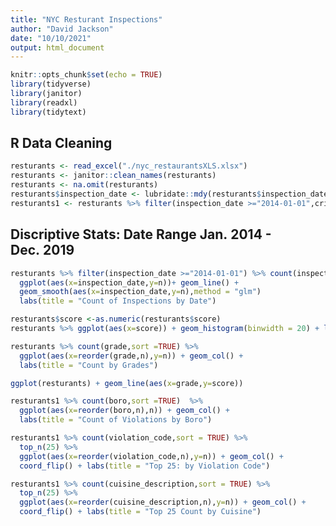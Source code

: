 ```yaml
---
title: "NYC Resturant Inspections"
author: "David Jackson"
date: "10/10/2021"
output: html_document
---
```


```r
knitr::opts_chunk$set(echo = TRUE)
library(tidyverse)
library(janitor)
library(readxl)
library(tidytext)
```

## R Data Cleaning

```r
resturants <- read_excel("./nyc_restaurantsXLS.xlsx")
resturants <- janitor::clean_names(resturants)
resturants <- na.omit(resturants)
resturants$inspection_date <- lubridate::mdy(resturants$inspection_date)
resturants1 <- resturants %>% filter(inspection_date >="2014-01-01",critical_flag =="Critical" )
```

## Discriptive Stats: Date Range Jan. 2014 - Dec. 2019

```r
resturants %>% filter(inspection_date >="2014-01-01") %>% count(inspection_date,sort =TRUE) %>% 
  ggplot(aes(x=inspection_date,y=n))+ geom_line() +
  geom_smooth(aes(x=inspection_date,y=n),method = "glm")
  labs(title = "Count of Inspections by Date")

```

```r
resturants$score <-as.numeric(resturants$score)
resturants %>% ggplot(aes(x=score)) + geom_histogram(binwidth = 20) + labs(title = "Histogram of Inspection Scores")
```
```r
resturants %>% count(grade,sort =TRUE) %>%
  ggplot(aes(x=reorder(grade,n),y=n)) + geom_col() +
  labs(title = "Count by Grades")
```
```r
ggplot(resturants) + geom_line(aes(x=grade,y=score))
```

```r
resturants1 %>% count(boro,sort =TRUE)  %>%
  ggplot(aes(x=reorder(boro,n),n)) + geom_col() +
  labs(title = "Count of Violations by Boro")
```

```r
resturants1 %>% count(violation_code,sort = TRUE) %>%
  top_n(25) %>%
  ggplot(aes(x=reorder(violation_code,n),y=n)) + geom_col() +
  coord_flip() + labs(title = "Top 25: by Violation Code")
```
```r
resturants1 %>% count(cuisine_description,sort = TRUE) %>%
  top_n(25) %>%
  ggplot(aes(x=reorder(cuisine_description,n),y=n)) + geom_col() +
  coord_flip() + labs(title = "Top 25 Count by Cuisine")

```

